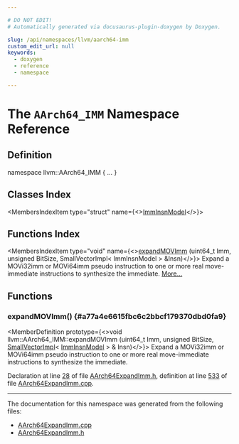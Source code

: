 ```yaml
---

# DO NOT EDIT!
# Automatically generated via docusaurus-plugin-doxygen by Doxygen.

slug: /api/namespaces/llvm/aarch64-imm
custom_edit_url: null
keywords:
  - doxygen
  - reference
  - namespace

---
```





# The `AArch64_IMM` Namespace Reference

<DoxygenPage pluginConfig={pluginConfig}>



## Definition

<CodeBlock>namespace llvm::AArch64&#95;IMM &#123; ... &#125;</CodeBlock>

## Classes Index

<MembersIndex>

<MembersIndexItem
  type="struct"
  name={<><a href="/docs/api/structs/llvm/aarch64-imm/imminsnmodel">ImmInsnModel</a></>}>
</MembersIndexItem>

</MembersIndex>

## Functions Index

<MembersIndex>

<MembersIndexItem
  type="void"
  name={<><a href="#a77a4e6615fbc6c2bbcf179370dbd0fa9">expandMOVImm</a> (uint64&#95;t Imm, unsigned BitSize, SmallVectorImpl&lt; ImmInsnModel &gt; &amp;Insn)</>}>
Expand a MOVi32imm or MOVi64imm pseudo instruction to one or more real move-immediate instructions to synthesize the immediate. <a href="#a77a4e6615fbc6c2bbcf179370dbd0fa9">More...</a>
</MembersIndexItem>

</MembersIndex>


<SectionDefinition>

## Functions

### expandMOVImm() {#a77a4e6615fbc6c2bbcf179370dbd0fa9}

<MemberDefinition
  prototype={<>void llvm::AArch64&#95;IMM::expandMOVImm (uint64&#95;t Imm, unsigned BitSize, <a href="/docs/api/classes/llvm/smallvectorimpl">SmallVectorImpl</a>&lt; <a href="/docs/api/structs/llvm/aarch64-imm/imminsnmodel">ImmInsnModel</a> &gt; &amp; Insn)</>}>
Expand a MOVi32imm or MOVi64imm pseudo instruction to one or more real move-immediate instructions to synthesize the immediate.

Declaration at line <a href="/docs/api/files/lib/lib/target/lib/target/aarch64/aarch64expandimm-h/#l00028">28</a> of file <a href="/docs/api/files/lib/lib/target/lib/target/aarch64/aarch64expandimm-h">AArch64ExpandImm.h</a>, definition at line <a href="/docs/api/files/lib/lib/target/lib/target/aarch64/aarch64expandimm-cpp/#l00533">533</a> of file <a href="/docs/api/files/lib/lib/target/lib/target/aarch64/aarch64expandimm-cpp">AArch64ExpandImm.cpp</a>.
</MemberDefinition>

</SectionDefinition>

<hr/>

The documentation for this namespace was generated from the following files:

<ul>
<li><a href="/docs/api/files/lib/lib/target/lib/target/aarch64/aarch64expandimm-cpp">AArch64ExpandImm.cpp</a></li>
<li><a href="/docs/api/files/lib/lib/target/lib/target/aarch64/aarch64expandimm-h">AArch64ExpandImm.h</a></li>
</ul>

</DoxygenPage>
